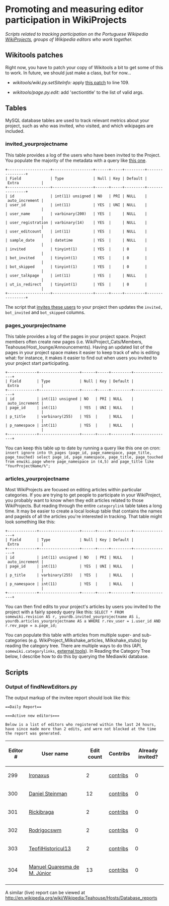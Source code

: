 = Promoting and measuring editor participation in WikiProjects =
''Scripts related to tracking participation on the Portuguese Wikipedia [http://pt.wikipedia.org/wiki/WP:WikiProjeto WikiProjects], groups of Wikipedia editors who work together.''

== Wikitools patches ==

Right now, you have to patch your copy of Wikitools a bit to get some of this to work. In future, we should just make a class, but for now...

* ''wikitools/wiki.py.setSiteInfo: '' apply [http://code.google.com/p/python-wikitools/issues/detail?id=40 this patch] to line 109.

* ''wikitools/page.py.edit:'' add 'sectiontitle' to the list of valid args.


== Tables ==
MySQL database tables are used to track relevant metrics about your project, 
such as who was invited, who visited, and which wikipages are included.

=== invited_yourprojectname ===
This table provides a log of the users who have been invited to the Project. 
You populate the majority of the metadata with a query like [https://github.com/jtmorgan/wikiprojects/blob/master/pt_wikipedia/findNewEditors.py#L64 this one].

 +-------------------+------------------+------+-----+---------+----------------+
 | Field             | Type             | Null | Key | Default | Extra          |
 +-------------------+------------------+------+-----+---------+----------------+
 | id                | int(11) unsigned | NO   | PRI | NULL    | auto_increment |
 | user_id           | int(11)          | YES  | UNI | NULL    |                |
 | user_name         | varbinary(200)   | YES  |     | NULL    |                |
 | user_registration | varbinary(14)    | YES  |     | NULL    |                |
 | user_editcount    | int(11)          | YES  |     | NULL    |                |
 | sample_date       | datetime         | YES  |     | NULL    |                |
 | invited           | tinyint(1)       | YES  |     | 0       |                |
 | bot_invited       | tinyint(1)       | YES  |     | 0       |                |
 | bot_skipped       | tinyint(1)       | YES  |     | 0       |                |
 | user_talkpage     | int(11)          | YES  |     | NULL    |                |
 | ut_is_redirect    | tinyint(1)       | YES  |     | 0       |                |
 +-------------------+------------------+------+-----+---------+----------------+

The script that [https://github.com/jtmorgan/wikiprojects/blob/master/pt_wikipedia/inviteNewEditors.py invites these users] 
to your project then updates the <code>invited, bot_invited</code> and <code>bot_skipped</code> columns.


=== pages_yourprojectname ===
This table provides a log of the pages in your project space. Project members often create new pages 
(i.e. WikiProject_Cats/Members, Teahouse/Host_lounge/Announcements).
Having an updated list of the pages in your project space makes it easier to keep track of who is editing what: 
for instance, it makes it easier to find out when users you invited to your project start participating.

 +-------------+------------------+------+-----+---------+----------------+
 | Field       | Type             | Null | Key | Default | Extra          |
 +-------------+------------------+------+-----+---------+----------------+
 | id          | int(11) unsigned | NO   | PRI | NULL    | auto_increment |
 | page_id     | int(11)          | YES  | UNI | NULL    |                |
 | p_title     | varbinary(255)   | YES  |     | NULL    |                |
 | p_namespace | int(11)          | YES  |     | NULL    |                |
 +-------------+------------------+------+-----+---------+----------------+

You can keep this table up to date by running a query like this one on cron:
<code>insert ignore into th_pages (page_id, page_namespace, page_title, page_touched) select page_id, 
page_namespace, page_title, page_touched from enwiki.page 
where page_namespace in (4,5) and page_title like "YourProjectName/%";</code>

=== articles_yourprojectname ===
Most WikiProjects are focused on editing articles within particular categories. If you are trying to get people to 
participate in your WikiProject, you probably want to know when they edit articles related to those WikiProjects.
But reading through the entire <code>categorylink</code> table takes a long time. It may be easier to create a local lookup
table that contains the names and pageids of all the articles you're interested in tracking. That table might look
something like this: 

 +-------------+------------------+------+-----+---------+----------------+
 | Field       | Type             | Null | Key | Default | Extra          |
 +-------------+------------------+------+-----+---------+----------------+
 | id          | int(11) unsigned | NO   | PRI | NULL    | auto_increment |
 | page_id     | int(11)          | YES  | UNI | NULL    |                |
 | p_title     | varbinary(255)   | YES  |     | NULL    |                |
 | p_namespace | int(11)          | YES  |     | NULL    |                |
 +-------------+------------------+------+-----+---------+----------------+

You can then find edits to your project's articles by users you invited to the project with a fairly speedy query like this:
<code>SELECT * FROM somewiki.revision AS r, yourdb.invited_yourprojectname AS i, yourdb.articles_yourprojectname AS a WHERE 
r.rev_user = i.user_id AND r.rev_page = a.page_id;</code>

You can populate this table with articles from multiple super- and sub-categories 
(e.g. WikiProject_Milkshake_articles, Milkshake_stubs) by reading the category tree. There are multiple ways to do this
(API, <code>somewiki.categorylinks</code>, [http://toolserver.org/~magnus/catscan_rewrite.php external tools]). 
In Reading the Category Tree below, I describe how to do this by querying the Mediawiki database.

== Scripts ==
=== Output of findNewEditors.py ===

The output markup of the invitee report should look like this:

 ==Daily Report==

 ===Active new editors===

<code>Below is a list of editors who registered within the last 24 hours, have since made more than 2 edits, and were not blocked at the time the report was generated.</code>

 {| class="wikitable sortable plainlinks"
 |-
 ! Editor #
 ! User name
 ! Edit count
 ! Contribs
 ! Already invited?
 |-
 | 299
 | [[User_talk:Ironaxus|Ironaxus]]
 | 2
 | [[Special:Contributions/Ironaxus|contribs]]
 | 0
 |-
 | 300
 | [[User_talk:Daniel Steinman|Daniel Steinman]]
 | 12
 | [[Special:Contributions/Daniel Steinman|contribs]]
 | 0
 |-
 | 301
 | [[User_talk:Rickibraga|Rickibraga]]
 | 2
 | [[Special:Contributions/Rickibraga|contribs]]
 | 0
 |-
 | 302
 | [[User_talk:Rodrigocswm|Rodrigocswm]]
 | 2
 | [[Special:Contributions/Rodrigocswm|contribs]]
 | 0
 |-
 | 303
 | [[User_talk:TeofilHistoricul13|TeofilHistoricul13]]
 | 2
 | [[Special:Contributions/TeofilHistoricul13|contribs]]
 | 0
 |-
 | 304
 | [[User_talk:Manuel Quaresma de M. Júnior|Manuel Quaresma de M. Júnior]]
 | 13
 | [[Special:Contributions/Manuel Quaresma de M. Júnior|contribs]]
 | 0
 |-
 |}

A similar (live) report can be viewed at 
[http://en.wikipedia.org/wiki/Wikipedia:Teahouse/Hosts/Database_reports http://en.wikipedia.org/wiki/Wikipedia:Teahouse/Hosts/Database_reports]
